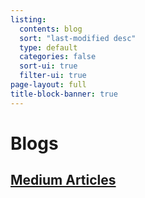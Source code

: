 ```yaml
---
listing:
  contents: blog
  sort: "last-modified desc"
  type: default
  categories: false
  sort-ui: true
  filter-ui: true
page-layout: full
title-block-banner: true
---
```


# Blogs







## [Medium Articles](https://nistar.medium.com)
